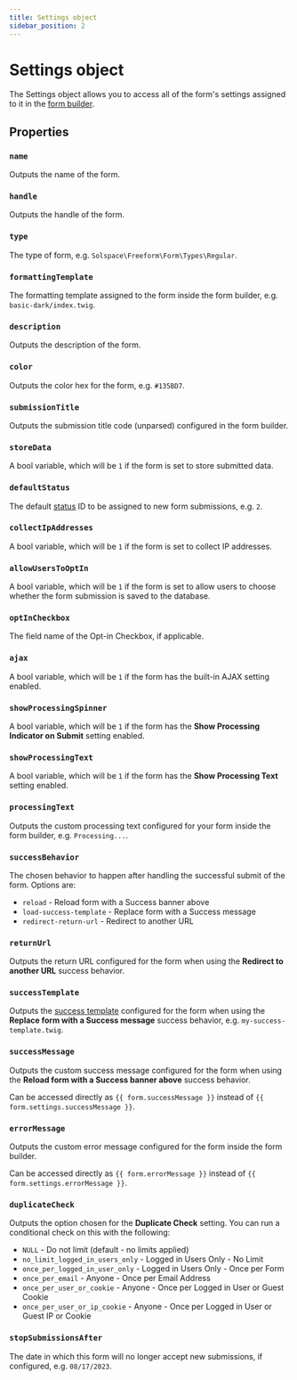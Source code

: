 ```yaml
---
title: Settings object
sidebar_position: 2
---
```



# Settings object<Badge type="feature" text="New in 5.0+" />

The Settings object allows you to access all of the form's settings assigned to it in the [form builder](../../forms/builder.mdx).

## Properties

### `name`

Outputs the name of the form.

### `handle`

Outputs the handle of the form.

### `type`

The type of form, e.g. `Solspace\Freeform\Form\Types\Regular`.

### `formattingTemplate`

The formatting template assigned to the form inside the form builder, e.g. `basic-dark/index.twig`.

### `description`

Outputs the description of the form.

### `color`

Outputs the color hex for the form, e.g. `#135BD7`.

### `submissionTitle`

Outputs the submission title code (unparsed) configured in the form builder.

### `storeData`

A bool variable, which will be `1` if the form is set to store submitted data.

### `defaultStatus`

The default [status](../../configuration/settings.mdx#statuses) ID to be assigned to new form submissions, e.g. `2`.

### `collectIpAddresses`

A bool variable, which will be `1` if the form is set to collect IP addresses.

### `allowUsersToOptIn`

A bool variable, which will be `1` if the form is set to allow users to choose whether the form submission is saved to the database.

### `optInCheckbox`

The field name of the Opt-in Checkbox, if applicable.

### `ajax`<Badge type="feature" text="Renamed in 5.0+" />

A bool variable, which will be `1` if the form has the built-in AJAX setting enabled.

### `showProcessingSpinner`<Badge type="feature" text="Renamed in 5.0+" />

A bool variable, which will be `1` if the form has the **Show Processing Indicator on Submit** setting enabled.

### `showProcessingText`<Badge type="feature" text="Renamed in 5.0+" />

A bool variable, which will be `1` if the form has the **Show Processing Text** setting enabled.

### `processingText`<Badge type="feature" text="Renamed in 5.0+" />

Outputs the custom processing text configured for your form inside the form builder, e.g. `Processing...`.

### `successBehavior`

The chosen behavior to happen after handling the successful submit of the form. Options are:

- `reload` - Reload form with a Success banner above
- `load-success-template` - Replace form with a Success message
- `redirect-return-url` - Redirect to another URL

### `returnUrl`

Outputs the return URL configured for the form when using the **Redirect to another URL** success behavior.

### `successTemplate`

Outputs the [success template](../../configuration/settings.mdx#success-templates) configured for the form when using the **Replace form with a Success message** success behavior, e.g. `my-success-template.twig`.

### `successMessage`<Badge type="feature" text="Improved in 5.10.13+" />

Outputs the custom success message configured for the form when using the **Reload form with a Success banner above** success behavior.

Can be accessed directly as `{{ form.successMessage }}` instead of `{{ form.settings.successMessage }}`.

### `errorMessage`<Badge type="feature" text="Improved in 5.10.13+" />

Outputs the custom error message configured for the form inside the form builder.

Can be accessed directly as `{{ form.errorMessage }}` instead of `{{ form.settings.errorMessage }}`.

### `duplicateCheck`<Badge type="feature" text="Renamed and Revised in 5.0+" />

Outputs the option chosen for the **Duplicate Check** setting. You can run a conditional check on this with the following:

- `NULL` - Do not limit (default - no limits applied)
- `no_limit_logged_in_users_only` - Logged in Users Only - No Limit
- `once_per_logged_in_user_only` - Logged in Users Only - Once per Form
- `once_per_email` - Anyone - Once per Email Address
- `once_per_user_or_cookie` - Anyone - Once per Logged in User or Guest Cookie
- `once_per_user_or_ip_cookie` - Anyone - Once per Logged in User or Guest IP or Cookie

### `stopSubmissionsAfter`

The date in which this form will no longer accept new submissions, if configured, e.g. `08/17/2023`.
